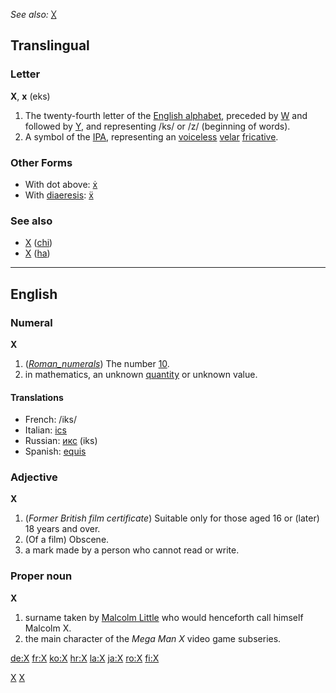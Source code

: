 ''See also:'' '''[[ᚷ]]'''
==Translingual==
===Letter===
'''X''', '''x''' (eks)

# The twenty-fourth letter of the [[Wiktionary:About Roman script|English alphabet]], preceded by [[W]] and followed by [[Y]], and representing /ks/ or /z/ (beginning of words).
# A symbol of the [[IPA]], representing an [[voiceless]] [[velar]] [[fricative]].

===Other Forms===
*With dot above: [[ẋ]]
*With [[diaeresis]]: [[ẍ]]

===See also===
*[[Χ]] ([[chi]])
*[[Х]] ([[ha]])

----

==English==

===Numeral===
'''X'''

# (''[[Roman_numerals]]'') The number [[Ten|10]].
# in mathematics, an unknown [[quantity]] or unknown value.

====Translations====
*French: /iks/
*Italian: [[ics]]
*Russian: [[икс]] (iks)
*Spanish: [[equis]]

===Adjective===
'''X'''

# (''Former British film certificate'') Suitable only for those aged 16 or (later) 18 years and over.
# (Of a film) Obscene.
# a mark made by a person who cannot read or write.

===Proper noun===
'''X'''

# surname taken by [[w:Malcom X|Malcolm Little]] who would henceforth call himself Malcolm X.
# the main character of the ''Mega Man X'' video game subseries.

[[Category:Latin letters|X]]
[[Category:IPA symbols|X]]

[[de:X]]
[[fr:X]]
[[ko:X]]
[[hr:X]]
[[la:X]]
[[ja:X]]
[[ro:X]]
[[fi:X]]